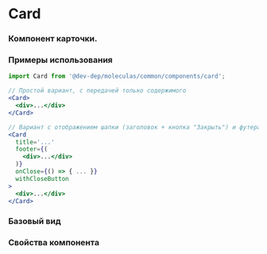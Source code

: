 
<Meta
  title='common/Card'
  component={Card}
/>

# Card
### Компонент карточки.

### Примеры использования
```jsx
import Card from '@dev-dep/moleculas/common/components/card';

// Простой вариант, с передачей только содержимого
<Card>
  <div>...</div>
</Card>

// Вариант с отображением шапки (заголовок + кнопка "Закрыть") и футера
<Card
  title='...'
  footer={(
    <div>...</div>
  )}
  onClose={() => { ... }}
  withCloseButton
>
  <div>...</div>
</Card>
```

### Базовый вид

<Canvas>
  <Story story={Primary} />
</Canvas>

<Canvas>
  <Story story={Secondary} />
</Canvas>

### Свойства компонента
<ArgsTable of={Card} />
